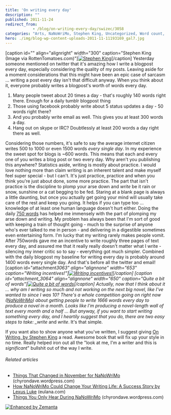 ```yaml
---
title: 'On writing every day'
description: ""
published: 2011-11-24
redirect_from: 
            - /blog/on-writing-every-day/swizec/3058
categories: "Arts, NaNoWriMo, Stephen King, Uncategorized, Word count, Writers Resources, Writing"
hero: ./img/blog-wp-content-uploads-2011-11-11193169_gal7.jpg
---
```

\[caption id=&quot;&quot; align=&quot;alignright&quot; width=&quot;300&quot; caption=&quot;Stephen King (Image via RottenTomatoes.com)&quot;][![Stephen King](./img/blog-wp-content-uploads-2011-11-11193169_gal7.jpg "Stephen King")](http://www.rottentomatoes.com/celebrity/stephen_king)\[/caption] Yesterday someone mentioned on twitter that it&#x27;s amazing how I write a blogpost every day, especially considering the quality of my posts. Leaving aside for a moment considerations that this might have been an epic case of sarcasm ... writing a post every day isn&#x27;t that difficult anyway. When you think about it, everyone probably writes a blogpost&#x27;s worth of words every day.

1. Many people tweet about 20 times a day - that&#x27;s roughly 140 words right there. Enough for a daily tumblr blogpost thing
2. Those using facebook probably write about 5 status updates a day - 50 words right there?
3. And you probably write email as well. This gives you at least 300 words a day.
4. Hang out on skype or IRC? Doubtlessly at least 200 words a day right there as well.

Considering those numbers, it&#x27;s safe to say the average internet citizen writes 500 to 1000 or even 1500 words _every single day_. In my experience the sweet spot for blogs is ~600 words. This means that each and every one of you writes a blog post or two every day. Why aren&#x27;t you publishing this anywhere? Statistics aside, writing is mostly about practice. I would love nothing more than claim writing is an inherent talent and make myself feel super special - but I can&#x27;t. It&#x27;s just practice, practice and when you think you&#x27;re just about done, some more practice. The part that isn&#x27;t practice is the discipline to plomp your arse down and _write_ be it rain or snow, sunshine or a cat begging to be fed. Staring at a blank page is always a little daunting, but once you actually get going your mind will usually take care of the rest and keep you going. It helps if you can type too ... knowledge of at least one human language doesn&#x27;t hurt either. Doing the daily [750 words](http://swizec.com/blog/750-words-a-day-keeps-the-insanity-away/swizec/1703 "750 words a day keeps the insanity away") has helped me immensely with the part of plomping my arse down and writing. My problem has always been that I&#x27;m sort of good with keeping a train of thought going - much to the surprise of anyone who&#x27;s ever talked to me in person - and delivering in a digestible sometimes even entertaining form. I&#x27;m lucky that my writing rarely makes people vomit. After 750words gave me an incentive to write roughly three pages of text every day, and assured me that it really really doesn&#x27;t matter what I write - silencing my inner critic so to say - everything got much simpler. Combined with the daily blogpost my baseline for writing every day is probably around 1400 words every single day. And that&#x27;s before all the twitter and email! \[caption id=&quot;attachment*3063&quot; align=&quot;alignnone&quot; width=&quot;653&quot; caption=&quot;Writing incentives!&quot;][![Writing incentives!](http://swizec.com/blog/wp-content/uploads/2011/11/Screen-Shot-2011-11-24-at-2.27.06-PM.png "Writing incentives!")](./img/blog-wp-content-uploads-2011-11-Screen-Shot-2011-11-24-at-2.27.06-PM.png)\[/caption] \[caption id=&quot;attachment_3064&quot; align=&quot;alignnone&quot; width=&quot;650&quot; caption=&quot;Quite a bit of words&quot;][![Quite a bit of words](http://swizec.com/blog/wp-content/uploads/2011/11/Screen-Shot-2011-11-24-at-2.27.18-PM.png "Quite a bit of words")](./img/blog-wp-content-uploads-2011-11-Screen-Shot-2011-11-24-at-2.27.18-PM.png)\[/caption] Actually, now that I think about it ... why am I writing so much and not working on the next big novel, like I&#x27;ve wanted to since I was 10? There&#x27;s a whole competition going on right now ([NaNoWriMo](http://www.nanowrimo.org "NaNoWriMo")) about getting people to write 1666 words every day to produce a novel in a month. Looks like I&#x27;m producing a novel-length wall of text every month and a half ... But anyway, if you want to start writing something every day, and I heartily suggest that you do, there are two easy steps to take: \_write* and _write_. It&#x27;s that simple.

If you want also to show anyone what you&#x27;ve written, I suggest giving [On Writing, by Stephen King](http://www.amazon.com/gp/product/1439156816/ref=as_li_ss_tl?ie=UTF8&tag=ageewitahat-20&linkCode=as2&camp=217145&creative=399369&creativeASIN=1439156816) a read. Awesome book that will fix up your style in no time. Really helped iron out all the &quot;look at me, I&#x27;m a writer and this is _significant_&quot; bullshit out of the way I write.

###### Related articles

- [Things That Changed in November for NaNoWriMo](http://chyrondave.wordpress.com/2011/11/20/things-that-changed-in-november-for-nanowrimo/) (chyrondave.wordpress.com)
- [How NaNoWriMo Could Change Your Writing Life: A Success Story by Lexus Luke](http://eulana.com/2011/11/23/how-nanowrimo-could-change-your-writing-life-a-success-story-by-lexus-luke/) (eulana.com)
- [Things You Only Hear During NaNoWriMo](http://chyrondave.wordpress.com/2011/11/21/things-you-only-hear-during-nanowrimo/) (chyrondave.wordpress.com)

[![Enhanced by Zemanta](http://img.zemanta.com/zemified_e.png?x-id=f61c0b0e-74f0-4cca-a57c-d36bade57189)](http://www.zemanta.com/ "Enhanced by Zemanta")
